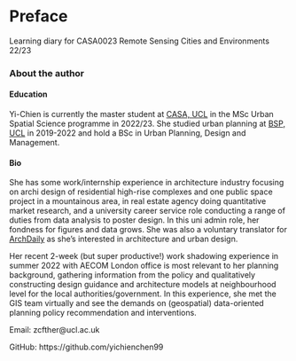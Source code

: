 # Preface {.unnumbered}

Learning diary for CASA0023 Remote Sensing Cities and Environments 22/23

### About the author

#### Education

Yi-Chien is currently the master student at [CASA, UCL](https://www.ucl.ac.uk/bartlett/casa/bartlett-centre-advanced-spatial-analysis) in the MSc Urban Spatial Science programme in 2022/23. She studied urban planning at [BSP, UCL](https://www.ucl.ac.uk/bartlett/planning/bartlett-school-planning) in 2019-2022 and hold a BSc in Urban Planning, Design and Management.

#### Bio

She has some work/internship experience in architecture industry focusing on archi design of residential high-rise complexes and one public space project in a mountainous area, in real estate agency doing quantitative market research, and a university career service role conducting a range of duties from data analysis to poster design. In this uni admin role, her fondness for figures and data grows. She was also a voluntary translator for [ArchDaily](https://www.archdaily.com/) as she's interested in architecture and urban design.

Her recent 2-week (but super productive!) work shadowing experience in summer 2022 with AECOM London office is most relevant to her planning background, gathering information from the policy and qualitatively constructing design guidance and architecture models at neighbourhood level for the local authorities/government. In this experience, she met the GIS team virtually and see the demands on (geospatial) data-oriented planning policy recommendation and interventions.

Email: zcfther\@ucl.ac.uk

GitHub: https://github.com/yichienchen99
